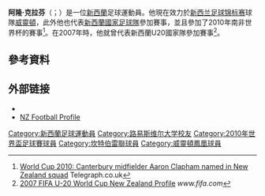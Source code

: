 '''阿隆·克拉芬'''（{{lang-en|Aaron Daniel Clapham}}；{{bd|1987年|1月15日}}）是一位[[新西蘭|新西蘭]]足球運動員。他現在效力於[[新西兰足球锦标赛|新西兰足球锦标赛]]球隊[[惠靈頓隊足球俱樂部|威靈頓]]，此外他也代表[[新西蘭國家足球隊|新西蘭國家足球隊]]參加賽事，並且參加了2010年南非世界杯的賽事<ref name=telegraph>[http://www.telegraph.co.uk/sport/football/world-cup-2010/teams/new-zealand/7705791/World-Cup-2010-Canterbury-midfielder-Aaron-Clapham-named-in-New-Zealand-squad.html World Cup 2010: Canterbury midfielder Aaron Clapham named in New Zealand squad] {{Wayback|url=http://www.telegraph.co.uk/sport/football/world-cup-2010/teams/new-zealand/7705791/World-Cup-2010-Canterbury-midfielder-Aaron-Clapham-named-in-New-Zealand-squad.html |date=20100615203527 }} Telegraph.co.uk</ref>。在2007年時，他就曾代表新西蘭U20國家隊參加賽事<ref>[http://www.fifa.com/tournaments/archive/u20worldcup/canada2007/teams/team=1889463/index.html 2007 FIFA U-20 World Cup New Zealand Profile] {{Wayback|url=http://www.fifa.com/tournaments/archive/u20worldcup/canada2007/teams/team=1889463/index.html |date=20111016134157 }} ''www.fifa.com''</ref>。

==參考資料==
{{reflist}}

==外部链接==
*{{FIFA player|271380|Aaron Clapham}}
* [https://web.archive.org/web/20130208043645/http://www.nzfootball.co.nz/index.php?id=1133 NZ Football Profile]

{{2010年世界盃足球賽新西蘭參賽名單}}

{{DEFAULTSORT: Clapham, Aaron}}
[[Category:新西蘭足球運動員|Category:新西蘭足球運動員]]
[[Category:路易斯维尔大学校友|Category:路易斯维尔大学校友]]
[[Category:2010年世界盃足球賽球員|Category:2010年世界盃足球賽球員]]
[[Category:坎特伯雷聯球員|Category:坎特伯雷聯球員]]
[[Category:威靈頓鳳凰球員|Category:威靈頓鳳凰球員]]